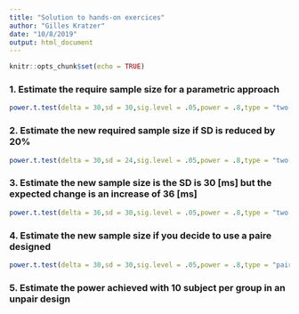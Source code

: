 ```yaml
---
title: "Solution to hands-on exercices"
author: "Gilles Kratzer"
date: "10/8/2019"
output: html_document
---
```


```r
knitr::opts_chunk$set(echo = TRUE)
```


### 1. Estimate the require sample size for a parametric approach

```r
power.t.test(delta = 30,sd = 30,sig.level = .05,power = .8,type = "two.sample",alternative = "two.sided")
```
### 2. Estimate the new required sample size if SD is reduced by 20%

```r
power.t.test(delta = 30,sd = 24,sig.level = .05,power = .8,type = "two.sample",alternative = "two.sided")
```
### 3. Estimate the new sample size is the SD is 30 [ms] but the expected change is an increase of 36 [ms]
```r
power.t.test(delta = 36,sd = 30,sig.level = .05,power = .8,type = "two.sample",alternative = "two.sided")
```
### 4. Estimate the new sample size if you decide to use a paire designed
```r
power.t.test(delta = 30,sd = 30,sig.level = .05,power = .8,type = "paired",alternative = "two.sided")
```
### 5. Estimate the power achieved with 10 subject per group in an unpair design

```r
```